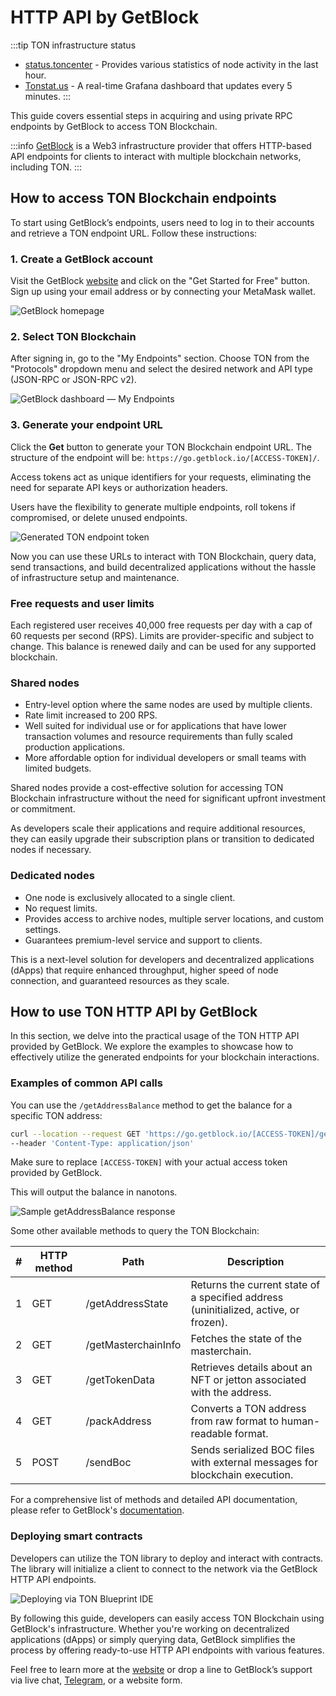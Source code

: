 
# HTTP API by GetBlock

:::tip TON infrastructure status

- [status.toncenter](https://status.toncenter.com/) - Provides various statistics of node activity in the last hour.
- [Tonstat.us](https://tonstat.us/) - A real-time Grafana dashboard that updates every 5 minutes.
:::

This guide covers essential steps in acquiring and using private RPC endpoints by GetBlock to access TON Blockchain.

:::info
[GetBlock](https://getblock.io/) is a Web3 infrastructure provider that offers HTTP-based API endpoints for clients to interact with multiple blockchain networks, including TON.
:::

## How to access TON Blockchain endpoints

To start using GetBlock’s endpoints, users need to log in to their accounts and retrieve a TON endpoint URL. Follow these instructions:

### 1. Create a GetBlock account

Visit the GetBlock [website](https://getblock.io/) and click on the "Get Started for Free" button. Sign up using your email address or by connecting your MetaMask wallet.

![GetBlock homepage](/img/docs/getblock-img/unnamed-2.png)

### 2. Select TON Blockchain

After signing in, go to the "My Endpoints" section. Choose TON from the "Protocols" dropdown menu and select the desired network and API type (JSON-RPC or JSON-RPC v2).

![GetBlock dashboard — My Endpoints](/img/docs/getblock-img/unnamed-4.png)

### 3. Generate your endpoint URL

Click the **Get** button to generate your TON Blockchain endpoint URL. The structure of the endpoint will be: `https://go.getblock.io/[ACCESS-TOKEN]/`.

Access tokens act as unique identifiers for your requests, eliminating the need for separate API keys or authorization headers.

Users have the flexibility to generate multiple endpoints, roll tokens if compromised, or delete unused endpoints.

![Generated TON endpoint token](/img/docs/getblock-img/unnamed-3.png)

Now you can use these URLs to interact with TON Blockchain, query data, send transactions, and build decentralized applications without the hassle of infrastructure setup and maintenance.

### Free requests and user limits

Each registered user receives 40,000 free requests per day with a cap of 60 requests per second (RPS). Limits are provider-specific and subject to change. This balance is renewed daily and can be used for any supported blockchain.

### Shared nodes

- Entry-level option where the same nodes are used by multiple clients.
- Rate limit increased to 200 RPS.
- Well suited for individual use or for applications that have lower transaction volumes and resource requirements than fully scaled production applications.
- More affordable option for individual developers or small teams with limited budgets.

Shared nodes provide a cost-effective solution for accessing TON Blockchain infrastructure without the need for significant upfront investment or commitment.

As developers scale their applications and require additional resources, they can easily upgrade their subscription plans or transition to dedicated nodes if necessary.

### Dedicated nodes

- One node is exclusively allocated to a single client.
- No request limits.
- Provides access to archive nodes, multiple server locations, and custom settings.
- Guarantees premium-level service and support to clients.

This is a next-level solution for developers and decentralized applications (dApps) that require enhanced throughput, higher speed of node connection, and guaranteed resources as they scale.

## How to use TON HTTP API by GetBlock

In this section, we delve into the practical usage of the TON HTTP API provided by GetBlock. We explore the examples to showcase how to effectively utilize the generated endpoints for your blockchain interactions.

### Examples of common API calls

You can use the `/getAddressBalance` method to get the balance for a specific TON address:

```bash
curl --location --request GET 'https://go.getblock.io/[ACCESS-TOKEN]/getAddressBalance?address=EQDXZ2c5LnA12Eum-DlguTmfYkMOvNeFCh4rBD0tgmwjcFI-' \
--header 'Content-Type: application/json'
```

Make sure to replace `[ACCESS-TOKEN]` with your actual access token provided by GetBlock.

This will output the balance in nanotons.

![Sample getAddressBalance response](/img/docs/getblock-img/unnamed-5.png)

Some other available methods to query the TON Blockchain:

| # | HTTP method | Path             | Description                                                                          |
| - | ----------- | ---------------- | ------------------------------------------------------------------------------------ |
| 1 | GET         | /getAddressState | Returns the current state of a specified address (uninitialized, active, or frozen). |
| 2 | GET         | /getMasterchainInfo | Fetches the state of the masterchain.                                             |
| 3 | GET         | /getTokenData    | Retrieves details about an NFT or jetton associated with the address.                |
| 4 | GET         | /packAddress     | Converts a TON address from raw format to human-readable format.                     |
| 5 | POST        | /sendBoc         | Sends serialized BOC files with external messages for blockchain execution.          |

For a comprehensive list of methods and detailed API documentation, please refer to GetBlock's [documentation](https://getblock.io/docs/ton/json-rpc/ton_jsonrpc/).

### Deploying smart contracts

Developers can utilize the TON library to deploy and interact with contracts. The library will initialize a client to connect to the network via the GetBlock HTTP API endpoints.

![Deploying via TON Blueprint IDE](/img/docs/getblock-img/unnamed-6.png)

By following this guide, developers can easily access TON Blockchain using GetBlock's infrastructure. Whether you're working on decentralized applications (dApps) or simply querying data, GetBlock simplifies the process by offering ready-to-use HTTP API endpoints with various features.

Feel free to learn more at the [website](https://getblock.io/) or drop a line to GetBlock’s support via live chat, [Telegram](https://t.me/GetBlock_Support_Bot), or a website form.

<Feedback />
